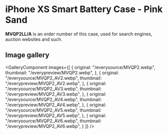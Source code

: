 
# iPhone XS Smart Battery Case - Pink Sand

<Callout type='info' emoji='👉🏻'>**MVQP2LL/A** is an order number of this case, used for search engines, auction websites and such.</Callout>

## Image gallery

<GalleryComponent
    images={[
      {
        original: "/everysource/MVQP2.webp",
        thumbnail: "/everypreview/MVQP2.webp",
      },
      {
        original: "/everysource/MVQP2_AV2.webp",
        thumbnail: "/everypreview/MVQP2_AV2.webp",
      },
      {
        original: "/everysource/MVQP2_AV3.webp",
        thumbnail: "/everypreview/MVQP2_AV3.webp",
      },
      {
        original: "/everysource/MVQP2_AV4.webp",
        thumbnail: "/everypreview/MVQP2_AV4.webp",
      },
      {
        original: "/everysource/MVQP2_AV5.webp",
        thumbnail: "/everypreview/MVQP2_AV5.webp",
      },
      {
        original: "/everysource/MVQP2_AV6.webp",
        thumbnail: "/everypreview/MVQP2_AV6.webp",
      }
    ]}
  />
